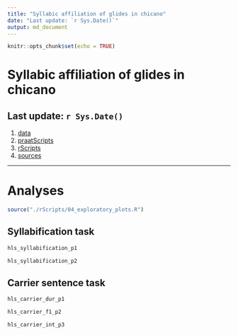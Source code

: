 ```yaml
---
title: "Syllabic affiliation of glides in chicano"
date: "Last update: `r Sys.Date()`"
output: md_document
---
```


```r
knitr::opts_chunk$set(echo = TRUE)
```

# Syllabic affiliation of glides in chicano

## Last update: `r Sys.Date()`

1. [data](./data/)
2. [praatScripts](./praatScripts/)
3. [rScripts](./rScripts/)
4. [sources](./sources/)

----

# Analyses

```r
source("./rScripts/04_exploratory_plots.R")
```

## Syllabification task

```r
hls_syllabification_p1
```

```r
hls_syllabification_p2
```

## Carrier sentence task

```r
hls_carrier_dur_p1
```

```r
hls_carrier_f1_p2
```

```r
hls_carrier_int_p3
```
